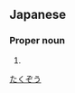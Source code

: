 ==Japanese==
{{ja-kanjitab|たく|ぞう|yomi=on}}

===Proper noun===
{{ja-pos|proper|たくぞう}}

# {{given name|male|lang=ja}}

[[Category:Japanese male given names|たくぞう]]
